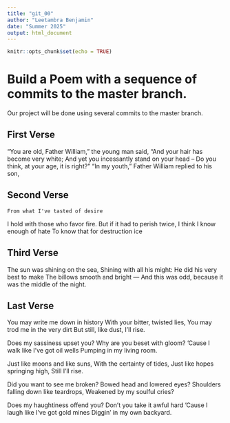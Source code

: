```yaml
---
title: "git_00"
author: "Leetambra Benjamin"
date: "Summer 2025"
output: html_document
---
```


```r
knitr::opts_chunk$set(echo = TRUE)
```
# Build a Poem with a sequence of commits to the master branch.
Our project will be done using several commits to the master branch.
<!-- Do not modify or change any text in "!--" bracketed areas such as this --- these are instructions to
you, if you change any of this the git program will notice it and compromise your git merging strategy !-->

## First Verse 
<!--Put the first five lines of a poem by Lewis Carrol in this section!-->
“You are old, Father William,” the young man said,
“And your hair has become very white;
And yet you incessantly stand on your head –
Do you think, at your age, it is right?”
“In my youth,” Father William replied to his son,

## Second Verse
<!--Put the first five lines of a poem by Robert Frost here!-->
    From what I've tasted of desire
  I hold with those who favor fire.
  But if it had to perish twice,
  I think I know enough of hate
  To know that for destruction ice
  
## Third Verse
<!--Put the first two verses of The Walrus and the Carpenter here!-->

The sun was shining on the sea,
Shining with all his might:
He did his very best to make
The billows smooth and bright —
And this was odd, because it was the middle of the night.



## Last Verse
<!--Put a short poem of your choice 8-20 lines,here!-->
You may write me down in history
With your bitter, twisted lies,
You may trod me in the very dirt
But still, like dust, I'll rise.

Does my sassiness upset you?
Why are you beset with gloom?
’Cause I walk like I've got oil wells
Pumping in my living room.

Just like moons and like suns,
With the certainty of tides,
Just like hopes springing high,
Still I'll rise.

Did you want to see me broken?
Bowed head and lowered eyes?
Shoulders falling down like teardrops,
Weakened by my soulful cries?

Does my haughtiness offend you?
Don't you take it awful hard
’Cause I laugh like I've got gold mines
Diggin’ in my own backyard.





